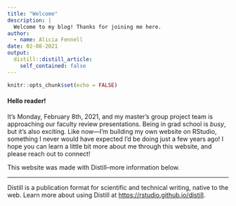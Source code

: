 ```yaml
---
title: "Welcome"
description: |
  Welcome to my blog! Thanks for joining me here.
author:
  - name: Alicia Fennell
date: 02-08-2021
output:
  distill::distill_article:
    self_contained: false
---
```



```r
knitr::opts_chunk$set(echo = FALSE)
```

#### Hello reader! 

It's Monday, February 8th, 2021, and my master's group project team is approaching our faculty review presentations. Being in grad school is *busy*, but it's also exciting. Like now&mdash;I'm building my own website on RStudio, something I never would have expected I'd be doing just a few years ago! I hope you can learn a little bit more about me through this website, and please reach out to connect! 


This website was made with Distill--more information below. 

---

Distill is a publication format for scientific and technical writing, native to the web.
Learn more about using Distill at <https://rstudio.github.io/distill>.
